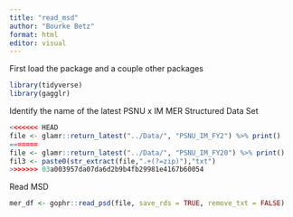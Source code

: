 ```yaml
---
title: "read_msd"
author: "Bourke Betz"
format: html
editor: visual
---
```



First load the package and a couple other packages

```r
library(tidyverse)
library(gagglr)

```

Identify the name of the latest PSNU x IM MER Structured Data Set

```r
<<<<<<< HEAD
file <- glamr::return_latest("../Data/", "PSNU_IM_FY2") %>% print()
=======
file <- glamr::return_latest("../Data/", "PSNU_IM_FY20") %>% print()
fil3 <- paste0(str_extract(file,".+(?=zip)"),"txt")
>>>>>>> 03a003957da07da6d2b9b4fb29981e4167b60054
```

Read MSD

```r
mer_df <- gophr::read_psd(file, save_rds = TRUE, remove_txt = FALSE)
```
